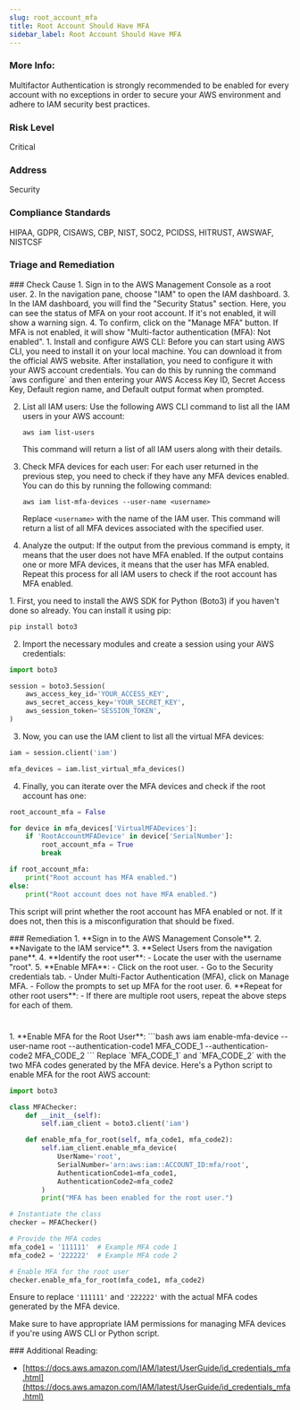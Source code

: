 ```yaml
---
slug: root_account_mfa
title: Root Account Should Have MFA
sidebar_label: Root Account Should Have MFA
---
```


### More Info:

Multifactor Authentication is strongly recommended to be enabled for every account with no exceptions in order to secure your AWS environment and adhere to IAM security best practices.

### Risk Level

Critical

### Address

Security

### Compliance Standards

HIPAA, GDPR, CISAWS, CBP, NIST, SOC2, PCIDSS, HITRUST, AWSWAF, NISTCSF


### Triage and Remediation
<Tabs>

<Tab title='Cause'>
### Check Cause
<AccordionGroup>
<Accordion title='Using Console' defaultOpen='true'>
1. Sign in to the AWS Management Console as a root user.
2. In the navigation pane, choose "IAM" to open the IAM dashboard.
3. In the IAM dashboard, you will find the "Security Status" section. Here, you can see the status of MFA on your root account. If it's not enabled, it will show a warning sign.
4. To confirm, click on the "Manage MFA" button. If MFA is not enabled, it will show "Multi-factor authentication (MFA): Not enabled".
</Accordion>

<Accordion title='Using CLI'>
1. Install and configure AWS CLI: Before you can start using AWS CLI, you need to install it on your local machine. You can download it from the official AWS website. After installation, you need to configure it with your AWS account credentials. You can do this by running the command `aws configure` and then entering your AWS Access Key ID, Secret Access Key, Default region name, and Default output format when prompted.

2. List all IAM users: Use the following AWS CLI command to list all the IAM users in your AWS account:

   ```
   aws iam list-users
   ```

   This command will return a list of all IAM users along with their details.

3. Check MFA devices for each user: For each user returned in the previous step, you need to check if they have any MFA devices enabled. You can do this by running the following command:

   ```
   aws iam list-mfa-devices --user-name <username>
   ```

   Replace `<username>` with the name of the IAM user. This command will return a list of all MFA devices associated with the specified user.

4. Analyze the output: If the output from the previous command is empty, it means that the user does not have MFA enabled. If the output contains one or more MFA devices, it means that the user has MFA enabled. Repeat this process for all IAM users to check if the root account has MFA enabled.
</Accordion>

<Accordion title='Using Python'>
1. First, you need to install the AWS SDK for Python (Boto3) if you haven't done so already. You can install it using pip:

```python
pip install boto3
```

2. Import the necessary modules and create a session using your AWS credentials:

```python
import boto3

session = boto3.Session(
    aws_access_key_id='YOUR_ACCESS_KEY',
    aws_secret_access_key='YOUR_SECRET_KEY',
    aws_session_token='SESSION_TOKEN',
)
```

3. Now, you can use the IAM client to list all the virtual MFA devices:

```python
iam = session.client('iam')

mfa_devices = iam.list_virtual_mfa_devices()
```

4. Finally, you can iterate over the MFA devices and check if the root account has one:

```python
root_account_mfa = False

for device in mfa_devices['VirtualMFADevices']:
    if 'RootAccountMFADevice' in device['SerialNumber']:
        root_account_mfa = True
        break

if root_account_mfa:
    print("Root account has MFA enabled.")
else:
    print("Root account does not have MFA enabled.")
```

This script will print whether the root account has MFA enabled or not. If it does not, then this is a misconfiguration that should be fixed.
</Accordion>

</AccordionGroup>
</Tab>

<Tab title='Remediation'>
### Remediation

<AccordionGroup>
<Accordion title='Using Console' defaultOpen='true'>
1. **Sign in to the AWS Management Console**.
2. **Navigate to the IAM service**.
3. **Select Users from the navigation pane**.
4. **Identify the root user**:
   - Locate the user with the username "root".
5. **Enable MFA**:
   - Click on the root user.
   - Go to the Security credentials tab.
   - Under Multi-Factor Authentication (MFA), click on Manage MFA.
   - Follow the prompts to set up MFA for the root user.
6. **Repeat for other root users**:
   - If there are multiple root users, repeat the above steps for each of them.

#
</Accordion>

<Accordion title='Using CLI'>
1. **Enable MFA for the Root User**:
```bash
aws iam enable-mfa-device --user-name root --authentication-code1 MFA_CODE_1 --authentication-code2 MFA_CODE_2
```
Replace `MFA_CODE_1` and `MFA_CODE_2` with the two MFA codes generated by the MFA device.
</Accordion>

<Accordion title='Using Python'>
Here's a Python script to enable MFA for the root AWS account:

```python
import boto3

class MFAChecker:
    def __init__(self):
        self.iam_client = boto3.client('iam')

    def enable_mfa_for_root(self, mfa_code1, mfa_code2):
        self.iam_client.enable_mfa_device(
            UserName='root',
            SerialNumber='arn:aws:iam::ACCOUNT_ID:mfa/root',
            AuthenticationCode1=mfa_code1,
            AuthenticationCode2=mfa_code2
        )
        print("MFA has been enabled for the root user.")

# Instantiate the class
checker = MFAChecker()

# Provide the MFA codes
mfa_code1 = '111111'  # Example MFA code 1
mfa_code2 = '222222'  # Example MFA code 2

# Enable MFA for the root user
checker.enable_mfa_for_root(mfa_code1, mfa_code2)
```

Ensure to replace `'111111'` and `'222222'` with the actual MFA codes generated by the MFA device.

Make sure to have appropriate IAM permissions for managing MFA devices if you're using AWS CLI or Python script.
</Accordion>

</AccordionGroup>
</Tab>
</Tabs>
### Additional Reading:

- [https://docs.aws.amazon.com/IAM/latest/UserGuide/id_credentials_mfa.html](https://docs.aws.amazon.com/IAM/latest/UserGuide/id_credentials_mfa.html) 

